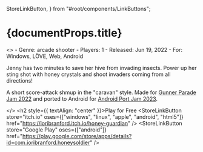   StoreLinkButton,
} from "#root/components/LinkButtons";


<div>
  <h1>{documentProps.title}</h1>
  <section>
    <Gallery />
    <article style={{ textAlign: "left" }}>
<>
- Genre: arcade shooter
- Players: 1
- Released: Jun 19, 2022
- For: Windows, LÖVE, Web, Android

Jenny has two minutes to save her hive from invading insects. Power up her sting shot with honey crystals and shoot invaders coming from all directions!

A short score-attack shmup in the "caravan" style. Made for [Gunner Parade Jam 2022] and ported to Android for [Android Port Jam 2023].

[Gunner Parade Jam 2022]: https://itch.io/jam/gunner-parade-22
[Android Port Jam 2023]: https://itch.io/jam/igdaf-portjam2023
</>
      <h2 style={{ textAlign: "center" }}>Play for Free</h2>
      <LinkButtons>
        <StoreLinkButton
          store="itch.io"
          oses={["windows", "linux", "apple", "android", "html5"]}
          href="https://ioribranford.itch.io/honey-guardian"
        />
        <StoreLinkButton
          store="Google Play"
          oses={["android"]}
          href="https://play.google.com/store/apps/details?id=com.ioribranford.honeysoldier"
        />
      </LinkButtons>
    </article>
  </section>
</div>
